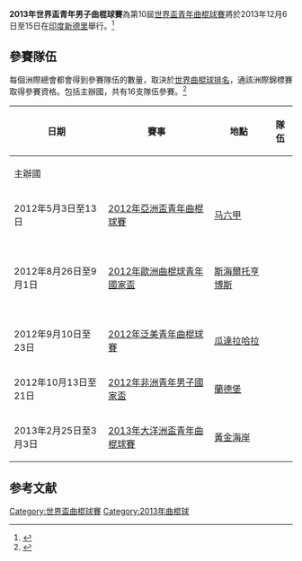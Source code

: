 {{Infobox hockey
| tournament = 2013年世界盃青年男子曲棍球賽
| other_titles = 
| image = 
| size = 
| caption = 
| country = India
| city = [[新德里|新德里]]
| venues = 
| teams = 16
| champions = 
| second = 
| third = 
| count = 
| matches = 
| goals = 
| top_scorer = 
| top_scorer_goals = 
| best_player = 
| previous_year = 2009
| previous_tournament = 2009年世界盃青年男子曲棍球賽
| next_year = 2017
| next_tournament = 2017年世界盃青年男子曲棍球賽
}}

'''2013年世界盃青年男子曲棍球賽'''為第10屆[[世界盃青年曲棍球賽|世界盃青年曲棍球賽]]將於2013年12月6日至15日在[[印度|印度]][[新德里|新德里]]舉行。<ref>{{cite web|url=http://www.fih.ch/en/news-4255-new-delhi-named-host-of-two-major-fih-events|title=New Delhi named host of two major FIH events|date=2013-03-06|work=FIH|accessdate=2013-04-07|archive-date=2018-11-26|archive-url=https://web.archive.org/web/20181126134911/http://www.fih.ch/en/news-4255-new-delhi-named-host-of-two-major-fih-events|dead-url=no}}</ref>

==參賽隊伍==
每個洲際總會都會得到參賽隊伍的數量，取決於[[世界曲棍球排名|世界曲棍球排名]]，通該洲際錦標賽取得參賽資格。包括主辦國，共有16支隊伍參賽。<ref>{{cite web|url=http://www.fih.ch/files/Sport/Event%20Management/Qualification%20System%20for%20Junior%20World%20Cup%202013.pdf|title=Qualification Criteria for FIH Junior World Cup 2013|date=2012-04-08|work=FIH|accessdate=2012-10-28|archive-url=https://web.archive.org/web/20130616191439/http://www.fih.ch/files/Sport/Event%20Management/Qualification%20System%20for%20Junior%20World%20Cup%202013.pdf|archive-date=2013-06-16|dead-url=yes}}</ref>

{| class=wikitable
!日期
!賽事
!地點
!隊伍
|-
|colspan=3|主辦國
|{{fh|India}}
|-
|2012年5月3日至13日
|[[2012年亞洲盃青年曲棍球賽|2012年亞洲盃青年曲棍球賽]]
|{{MAS}}[[马六甲|马六甲]]
|{{fh|Malaysia}}<br />{{fh|Pakistan}}<br />{{fh|South Korea}}
|-
|2012年8月26日至9月1日
|[[2012年歐洲曲棍球青年國家盃|2012年歐洲曲棍球青年國家盃]]
|{{NED}}[[斯海爾托亨博斯|斯海爾托亨博斯]]
|{{fh|Belgium}}<br />{{fh|Netherlands}}<br />{{fh|Germany}}<br />{{fh|France}}<br />{{fh|England}}<br />{{fh|Spain}}
|-
|2012年9月10日至23日
|[[2012年泛美青年曲棍球賽|2012年泛美青年曲棍球賽]]
|{{MEA}} [[瓜達拉哈拉_(墨西哥)|瓜達拉哈拉]]
|{{fh|Argentina}}<br />{{fh|Canada}}
|-
|2012年10月13日至21日
|[[2012年非洲青年男子國家盃|2012年非洲青年男子國家盃]]
|{{SRA}} [[蘭德堡|蘭德堡]]
|{{fh|South Africa}}<br />{{fh|Egypt}}
|-
| 2013年2月25日至3月3日
|[[2013年大洋洲盃青年曲棍球賽|2013年大洋洲盃青年曲棍球賽]]
|{{AUS}} [[黃金海岸_(澳洲)|黃金海岸]]
|{{fh|Australia}}<br />{{fh|New Zealand}}
|}


==参考文献==
{{reflist}}

{{世界盃青年曲棍球賽}}

[[Category:世界盃曲棍球賽|Category:世界盃曲棍球賽]]
[[Category:2013年曲棍球|Category:2013年曲棍球]]